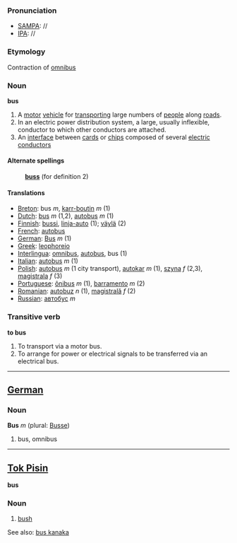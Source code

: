 ===Pronunciation===
*[[w:SAMPA|SAMPA]]: //
*[[w:IPA|IPA]]: //

===Etymology===
Contraction of [[omnibus]]

===Noun===
'''bus'''

# A [[motor]] [[vehicle]] for [[transport]]ing large numbers of [[people]] along [[road]]s.
# In an electric power distribution system, a large, usually inflexible, conductor to which other conductors are attached.
# An [[interface]] between [[card]]s or [[chip]]s composed of several [[electric]] [[conductor]]s

====Alternate spellings====
:'''[[buss]]''' (for definition 2)

====Translations====
*[[Breton]]: bus ''m'', [[karr-boutin]] ''m'' (1)
*[[Dutch]]: [[bus]] ''m'' (1,2), [[autobus]] ''m'' (1)
*[[Finnish]]: [[bussi]], [[linja-auto]] (1); [[väylä]] (2)
*[[French]]: [[autobus]]
*[[German]]: [[Bus#German|Bus]] ''m'' (1)
*[[Greek]]: [[leophoreio]]
*[[Interlingua]]: [[omnibus]], [[autobus]], bus (1)
*[[Italian]]: [[autobus]] ''m'' (1)
*[[Polish]]: [[autobus]] ''m'' (1 city transport), [[autokar]] ''m'' (1), [[szyna]] ''f'' (2,3), [[magistrala]] ''f'' (3)
*[[Portuguese]]: [[ônibus]] ''m'' (1), [[barramento]] ''m'' (2)
*[[Romanian]]: [[autobuz]] ''n'' (1), [[magistrală]] ''f'' (2)
*[[Russian]]: [[автобус]] ''m''

===Transitive verb===
'''to bus'''

# To transport via a motor bus.
# To arrange for power or electrical signals to be transferred via an electrical bus.
----

==[[German]]==

===Noun===
'''Bus''' ''m'' (plural: [[Busse]])

# bus, omnibus

----
==[[Tok Pisin]]==

'''bus'''

===Noun===

# [[bush]]

See also: [[bus kanaka]]